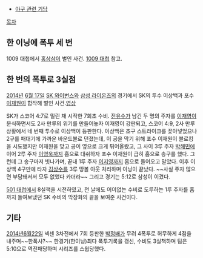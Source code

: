 * [[야구 관련 기담]]

[[목차]]

== 한 이닝에 폭투 세 번 ==
1009 대첩에서 [[홍상삼]]이 벌인 사건. [[1009 대첩#s-3.2.2|1009 대첩]] 참고.

== 한 번의 폭투로 3실점 ==
[[2014년]] [[6월 17일]] [[SK 와이번스]]와 [[삼성 라이온즈]]의 경기에서 SK의 투수 이상백과 포수 [[이재원#s-1|이재원]]이 합작해 벌인 사건.[http://sports.news.naver.com/videoCenter/index.nhn?category=kbo&id=85391&gameId=20140617SSSK0&listType=game&date=20140617 영상]

SK가 스코어 4:7로 밀린 채 시작한 7회초 수비. [[전유수]]가 남긴 두 명의 주자를 [[이재영]]이 분식하면서도 2사 만루의 위기를 만들어놓자 이재영이 강판되고, 스코어 4:9, 2사 만루 상황에서 네 번째 투수로 이상백이 등판한다.
이상백은 초구 스트라이크를 꽂아넣었으나 2구를 패대기에 가까운 바운드볼로 던졌는데, 이 공을 막기 위해 포수 이재원이 블로킹을 시도했지만 이재원을 맞고 공이 옆으로 크게 튀어올랐고, 그 사이 3루 주자 [[박해민]]에 이어 2루 주자 [[이영욱(타자)|이영욱]]까지 홈으로 대쉬하자 포수 이재원이 급히 홈으로 송구를 했다. 그런데 그 송구마저 빗나가며, 끝내 1루 주자 [[이지영(야구선수)|이지영]]까지 홈으로 들어오고 말았다. 이후 이상백 4구만에 타자 [[김상수(타자)|김상수]]를 3루 땅볼 아웃 처리하며 이닝이 끝났다. ~~사실 주자 많으면 부담돼서서 모두 없앴다 카더라~~ 그리고 경기는 5:12로 삼성이 이겼다.

[[501 대첩]]에서 8실책을 시전하였고, 전 날에도 어이없는 수비로 도루하는 1루 주자를 홈까지 들여보냈던 SK 수비의 막장화의 끝을 보여준 사건이다.

== 기타 ==
[[SK 와이번스/2014년|2014년6월22일]] 넥센 3차전에서 7회 등판한 [[박정배]]가 무려 4폭투로 허무하게 4점을 내주며~~한폭사?~~ 한경기(한이닝)최다 폭투기록을 갱신, 수비도 3실책하며 팀은 5:10으로 역전패당하며 시리즈를 스윕당했다.
